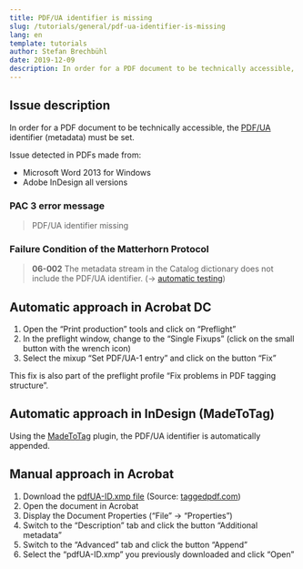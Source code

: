 ```yaml
---
title: PDF/UA identifier is missing
slug: /tutorials/general/pdf-ua-identifier-is-missing
lang: en
template: tutorials
author: Stefan Brechbühl
date: 2019-12-09
description: In order for a PDF document to be technically accessible, the PDF/UA identifier (metadata) must be set.
---
```

## Issue description

In order for a PDF document to be technically accessible, the [PDF/UA](https://accessible-pdf.info/en/glossary/#pdfua) identifier (metadata) must be set.

Issue detected in PDFs made from:

- Microsoft Word 2013 for Windows
- Adobe InDesign all versions

### PAC 3 error message

> PDF/UA identifier missing

### Failure Condition of the Matterhorn Protocol

> **06-002** The metadata stream in the Catalog dictionary does not include the PDF/UA identifier. (→ [automatic testing](https://accessible-pdf.info/en/glossary/#automatic-testing))

## Automatic approach in Acrobat DC

1. Open the “Print production” tools and click on “Preflight”
2. In the preflight window, change to the “Single Fixups” (click on the small button with the wrench icon)
3. Select the mixup “Set PDF/UA-1 entry” and click on the button “Fix”

This fix is also part of the preflight profile “Fix problems in PDF tagging structure”.

## Automatic approach in InDesign (MadeToTag)

Using the [MadeToTag](https://www.axaio.com/doku.php/en:products:madetotag) plugin, the PDF/UA identifier is automatically appended.

## Manual approach in Acrobat

1. Download the [pdfUA-ID.xmp file](https://taggedpdf.com/xmp/pdfUA-ID.xmp) (Source: [taggedpdf.com](https://taggedpdf.com/508-pdf-help-center/pdfua-identifier-missing/))
2. Open the document in Acrobat
3. Display the Document Properties (“File” → “Properties”)
4. Switch to the “Description” tab and click the button “Additional metadata”
5. Switch to the “Advanced” tab and click the button “Append”
6. Select the “pdfUA-ID.xmp” you previously downloaded and click “Open”
